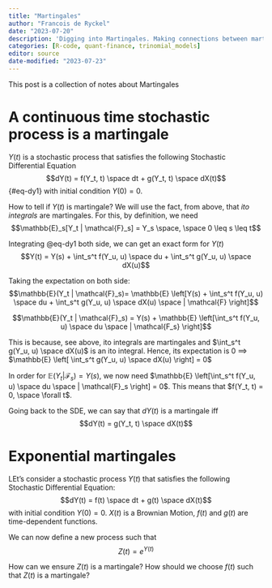 ```yaml
---
title: "Martingales"
author: "Francois de Ryckel"
date: "2023-07-20"
description: 'Digging into Martingales. Making connections between martingales and ito integrals.'
categories: [R-code, quant-finance, trinomial_models]
editor: source
date-modified: "2023-07-23"
---
```


This post is a collection of notes about Martingales

# A continuous time stochastic process is a martingale 

$Y(t)$ is a stochastic process that satisfies the following Stochastic Differential Equation
$$dY(t) = f(Y_t, t) \space dt + g(Y_t, t) \space dX(t)$$ {#eq-dy1} with initial condition $Y(0) = 0$. 

How to tell if $Y(t)$ is martingale? 
We will use the fact, from above, that *ito integrals* are martingales.
For this, by definition, we need $$\mathbb{E}_s[Y_t | \mathcal{F}_s] = Y_s \space, \space 0 \leq s \leq t$$

Integrating @eq-dy1 both side, we can get an exact form for $Y(t)$ 
$$Y(t) = Y(s) + \int_s^t f(Y_u, u) \space du + \int_s^t g(Y_u, u) \space dX(u)$$

Taking the expectation on both side: 
$$\mathbb{E}(Y_t | \mathcal{F}_s)= \mathbb{E} \left[Y(s) + \int_s^t f(Y_u, u) \space du + \int_s^t g(Y_u, u) \space dX(u) \space | \mathcal{F} \right]$$

$$\mathbb{E}(Y_t | \mathcal{F}_s) = Y(s) + \mathbb{E} \left[\int_s^t f(Y_u, u) \space du \space | \mathcal{F_s} \right]$$

This is because, see above, ito integrals are martingales and $\int_s^t g(Y_u, u) \space dX(u)$ is an ito integral.  Hence, its expectation is 0 ==> $\mathbb{E} \left[ \int_s^t g(Y_u, u) \space dX(u) \right] = 0$

In order for $\mathbb{E}(Y_t | \mathcal{F}_s) = Y(s)$, we now need $\mathbb{E} \left[\int_s^t f(Y_u, u) \space du \space | \mathcal{F}_s \right] = 0$.  This means that $f(Y_t, t) = 0, \space \forall t$. 

Going back to the SDE, we can say that $dY(t)$ is a martingale iff $$dY(t) = g(Y_t, t) \space dX(t)$$

# Exponential martingales 

LEt's consider a stochastic process $Y(t)$ that satisfies the following Stochastic Differential Equation: 
$$dY(t) = f(t) \space dt + g(t) \space dX(t)$$ with initial condition $Y(0) = 0$.  $X(t)$ is a Brownian Motion, $f(t)$ and $g(t)$ are time-dependent functions. 

We can now define a new process such that $$Z(t) = e^{Y(t)}$$

How can we ensure $Z(t)$ is a martingale?  How should we choose $f(t)$ such that $Z(t)$ is a martingale? 

